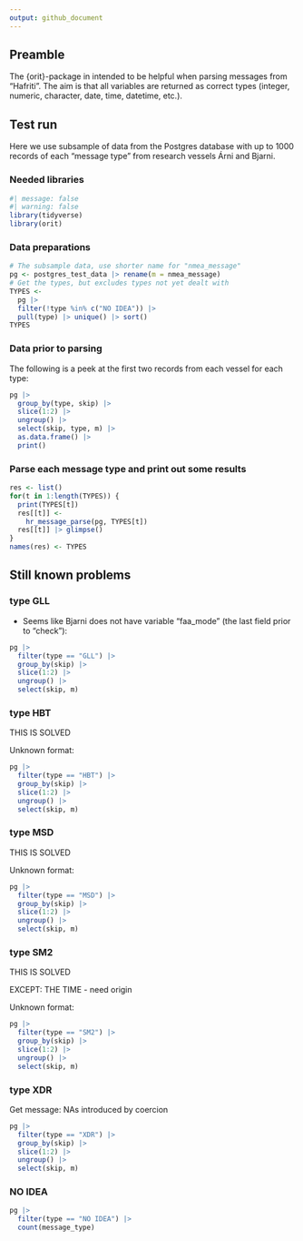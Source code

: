 ```yaml
---
output: github_document
---
```


## Preamble

The {orit}-package in intended to be helpful when parsing messages from "Hafriti". The aim is that all variables are returned as correct types (integer, numeric, character, date, time, datetime, etc.).

## Test run

Here we use subsample of data from the Postgres database with up to 1000 records of each "message type" from research vessels Árni and Bjarni.

### Needed libraries

```r
#| message: false
#| warning: false
library(tidyverse)
library(orit)
```

### Data preparations

```r
# The subsample data, use shorter name for "nmea_message"
pg <- postgres_test_data |> rename(m = nmea_message)
# Get the types, but excludes types not yet dealt with
TYPES <-
  pg |>
  filter(!type %in% c("NO IDEA")) |>
  pull(type) |> unique() |> sort()
TYPES
```

### Data prior to parsing

The following is a peek at the first two records from each vessel for each type:


```r
pg |> 
  group_by(type, skip) |> 
  slice(1:2) |> 
  ungroup() |> 
  select(skip, type, m) |> 
  as.data.frame() |> 
  print()
```


### Parse each message type and print out some results

```r
res <- list()
for(t in 1:length(TYPES)) {
  print(TYPES[t])
  res[[t]] <-
    hr_message_parse(pg, TYPES[t])
  res[[t]] |> glimpse()
}
names(res) <- TYPES
```

## Still known problems

### type GLL

* Seems like Bjarni does not have variable "faa_mode" (the last field prior to "check"):

```r
pg |> 
  filter(type == "GLL") |> 
  group_by(skip) |> 
  slice(1:2) |> 
  ungroup() |> 
  select(skip, m)
```

### type HBT

THIS IS SOLVED

Unknown format:

```r
pg |> 
  filter(type == "HBT") |> 
  group_by(skip) |> 
  slice(1:2) |> 
  ungroup() |> 
  select(skip, m)
```

### type MSD

THIS IS SOLVED

Unknown format:

```r
pg |> 
  filter(type == "MSD") |> 
  group_by(skip) |> 
  slice(1:2) |> 
  ungroup() |> 
  select(skip, m)
```

### type SM2

THIS IS SOLVED

EXCEPT: THE TIME - need origin

Unknown format:

```r
pg |> 
  filter(type == "SM2") |> 
  group_by(skip) |> 
  slice(1:2) |> 
  ungroup() |> 
  select(skip, m)
```

### type XDR

Get message: NAs introduced by coercion

```r
pg |> 
  filter(type == "XDR") |> 
  group_by(skip) |> 
  slice(1:2) |> 
  ungroup() |> 
  select(skip, m)
```

### NO IDEA

```r
pg |> 
  filter(type == "NO IDEA") |> 
  count(message_type)
```

